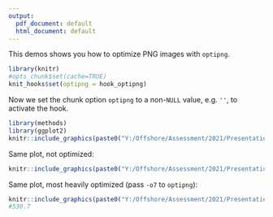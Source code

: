 ```yaml
---
output:
  pdf_document: default
  html_document: default
---
```

This demos shows you how to optimize PNG images with `optipng`.

```r
library(knitr)
#opts_chunk$set(cache=TRUE)
knit_hooks$set(optipng = hook_optipng)
```

Now we set the chunk option `optipng` to a non-`NULL` value, e.g. `''`, to activate the hook.

```r
library(methods)
library(ggplot2)
knitr::include_graphics(paste0("Y:/Offshore/Assessment/2021/Presentations/Survey_summary/test_figures/Sab/FR-spatial.png"))
```

Same plot, not optimized:

```r
knitr::include_graphics(paste0("Y:/Offshore/Assessment/2021/Presentations/Survey_summary/test_figures/Sab/FR-spatial.png"))#193KB
```

Same plot, most heavily optimized (pass `-o7` to `optipng`):

```r
knitr::include_graphics(paste0("Y:/Offshore/Assessment/2021/Presentations/Survey_summary/test_figures/Sab/FR-spatial.png"))
#530.7
```
